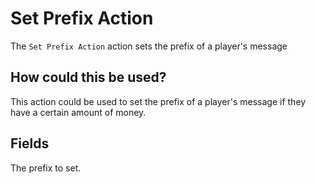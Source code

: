 
# Set Prefix Action

The `Set Prefix Action` action sets the prefix of a player's message

## How could this be used?

This action could be used to set the prefix of a player's message if they have a certain amount of money.

## Fields

<ActionsField />

<EntryField name="Prefix" required>
    The prefix to set.
</EntryField>
